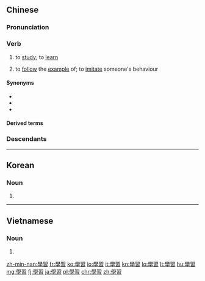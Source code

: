 {{also|学習|学习}}
==Chinese==
{{zh-forms|s=学习}}

===Pronunciation===
{{zh-pron
|m=xuéxí
|ma=y
|c=hok6 zaap6
|c-t=hok5 dip5
|h=pfs=ho̍k-si̍p
|mn=ha̍k-si̍p
|w=5hhoq xxiq
|mc=y
|cat=v
}}

===Verb===
{{zh-verb}}

# to [[study]]; to [[learn]]
#: {{zh-x|學習 知識|to acquire knowledge}}
#: {{zh-x|我 想 多 學習 些 這 個 主題。|I want to '''learn''' more about this subject.}}
#: {{zh-x|我 要 向 你 學習。|I want to '''learn''' from you.}}
# to [[follow]] the [[example]] of; to [[imitate]] someone's behaviour
#: {{zh-x|學習 雷鋒 好 榜樣。|'''Follow the''' good '''example of''' Lei Feng.}}

====Synonyms====
* {{zh-l|學}}
* {{zh-l|讀書}}
* {{zh-l|唸書}}

====Derived terms====
{{zh-der|學習小組|學習障礙}}

===Descendants===
{{CJKV||s=学習|がくしゅう|학습|học tập}}

{{zh-cat|Beginning|Education}}

----

==Korean==
{{ko-hanjatab}}

===Noun===
{{ko-noun|hj|hangeul=학습}}

# {{hanja form of|학습|[[study]], [[learning]]}}

----

==Vietnamese==
{{vi-hantutab}}

===Noun===
{{vi-hantu}}

# {{han tu form of|học tập|to [[study]], to [[learn]]}}

[[zh-min-nan:學習]]
[[fr:學習]]
[[ko:學習]]
[[io:學習]]
[[it:學習]]
[[kn:學習]]
[[lo:學習]]
[[lt:學習]]
[[hu:學習]]
[[mg:學習]]
[[fj:學習]]
[[ja:學習]]
[[pl:學習]]
[[chr:學習]]
[[zh:學習]]